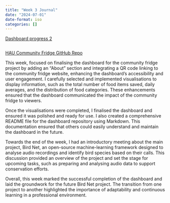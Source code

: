 ```yaml
---
title: "Week 3 Journal"
date: "2024-07-01"
date-format: iso
categories: []
---
```


[Dashboard progress 2](https://haucommunityfridge.github.io/James_FoodWasteData/FoodWasteDataDashboard.html)
```python
```
[HAU Community Fridge GitHub Repo](https://github.com/HAUCommunityFridge/James_FoodWasteData/tree/James-branch?tab=readme-ov-file)


This week, focused on finalising the dashboard for the community fridge project by adding an "About" section and integrating a QR code linking to the community fridge website, enhancing the dashboard's accessibility and user engagement. I carefully selected and implemented visualisations to display information, such as the total number of food items saved, daily averages, and the distribution of food categories. These enhancements ensured that the dashboard communicated the impact of the community fridge to viewers.

Once the visualisations were completed, I finalised the dashboard and ensured it was polished and ready for use. I also created a comprehensive README file for the dashboard repository using Markdown. This documentation ensured that others could easily understand and maintain the dashboard in the future.

Towards the end of the week, I had an introductory meeting about the main project, Bird Net, an open-source machine-learning framework designed to analyse audio recordings and identify bird species based on their calls. This discussion provided an overview of the project and set the stage for upcoming tasks, such as preparing and analysing audio data to support conservation efforts.

Overall, this week marked the successful completion of the dashboard and laid the groundwork for the future Bird Net project. The transition from one project to another highlighted the importance of adaptability and continuous learning in a professional environment.
